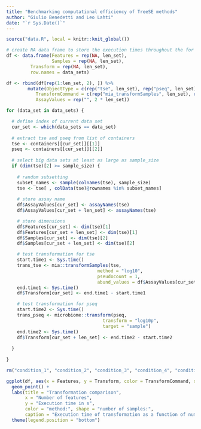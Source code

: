 ```yaml
---
title: "Benchmarking computational efficiency of TreeSE methods"
author: "Giulio Benedetti and Leo Lahti"
date: "`r Sys.Date()`"
---
```


```r
source("data.R", local = knitr::knit_global())
```

```r
# create NA data frame to store the execution times throughout the for loop
df <- data.frame(Features = rep(NA, len_set),
                 Samples = rep(NA, len_set),
		 Transform = rep(NA, len_set),
		 row.names = data_sets)

df <- rbind(df[rep(1:len_set, 2), ]) %>%
        mutate(ObjectType = c(rep("tse", len_set), rep("pseq", len_set)),
	       TransformCommand = c(rep("mia_transformSamples", len_set), rep("microbiome_transform", len_set)),
	       AssayValues = rep("", 2 * len_set))
```

```r
for (data_set in data_sets) {

  # define index of current data set
  cur_set <- which(data_sets == data_set)
  
  # extract tse and pseq from list of containers
  tse <- containers[[cur_set]][[1]]
  pseq <- containers[[cur_set]][[2]]
  
  # select big data sets at least as large as sample_size
  if (dim(tse)[2] >= sample_size) {
  
    # random subsetting
    subset_names <- sample(colnames(tse), sample_size)
    tse <- tse[ , colData(tse)@rownames %in% subset_names]
    
    # store assay name
    df$AssayValues[cur_set] <- assayNames(tse)
    df$AssayValues[cur_set + len_set] <- assayNames(tse)

    # store dimensions
    df$Features[cur_set] <- dim(tse)[1]
    df$Features[cur_set + len_set] <- dim(tse)[1]
    df$Samples[cur_set] <- dim(tse)[2]
    df$Samples[cur_set + len_set] <- dim(tse)[2]

    # test transformation for tse
    start.time1 <- Sys.time()
    trans_tse <- mia::transformSamples(tse,
                                  method = "log10",
                                  pseudocount = 1,
                                  abund_values = df$AssayValues[cur_set])
    end.time1 <- Sys.time()
    df$Transform[cur_set] <- end.time1 - start.time1

    # test transformation for pseq
    start.time2 <- Sys.time()
    trans_pseq <- microbiome::transform(pseq,
                                    transform = "log10p",
                                    target = "sample")
    end.time2 <- Sys.time()
    df$Transform[cur_set + len_set] <- end.time2 - start.time2
  
  }
  
}

rm("condition_1", "condition_2", "condition_3", "condition_4", "condition_5")
```

```r
ggplot(df, aes(x = Features, y = Transform, color = TransformCommand, shape = as.factor(Samples))) +
  geom_point() +
  labs(title = "Transformation comparison",
       x = "Number of features",
       y = "Execution time in s",
       color = "method:", shape = "number of samples:",
       caption = "Execution time of transformation as a function of number of features") +
  theme(legend.position = "bottom")
```